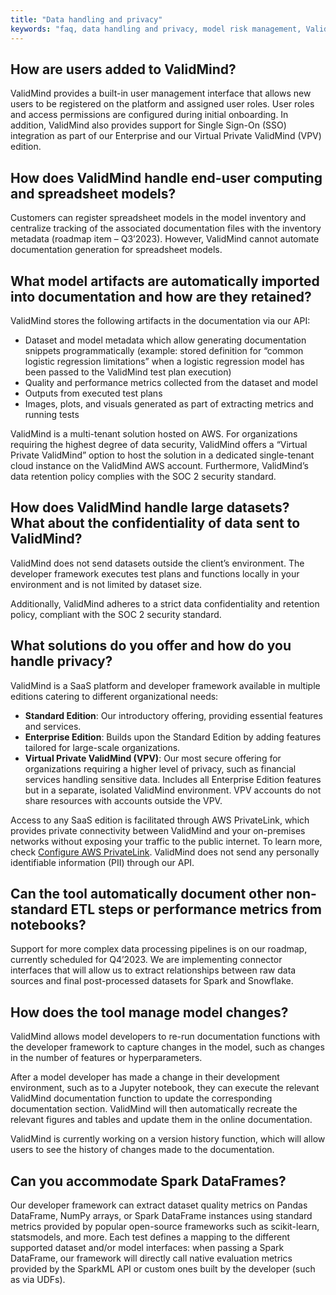```yaml
---
title: "Data handling and privacy"
keywords: "faq, data handling and privacy, model risk management, ValidMind"
---
```


## How are users added to ValidMind?

ValidMind provides a built-in user management interface that allows new users to be registered on the platform and assigned user roles. User roles and access permissions are configured during initial onboarding. In addition, ValidMind also provides support for Single Sign-On (SSO) integration as part of our Enterprise and our Virtual Private ValidMind (VPV) edition.

## How does ValidMind handle end-user computing and spreadsheet models?

Customers can register spreadsheet models in the model inventory and centralize tracking of the associated documentation files with the inventory metadata (roadmap item – Q3’2023). However, ValidMind cannot automate documentation generation for spreadsheet models.

## What model artifacts are automatically imported into documentation and how are they retained?

ValidMind stores the following artifacts in the documentation via our API:

- Dataset and model metadata which allow generating documentation snippets programmatically (example: stored definition for "common logistic regression limitations" when a logistic regression model has been passed to the ValidMind test plan execution)
- Quality and performance metrics collected from the dataset and model
- Outputs from executed test plans
- Images, plots, and visuals generated as part of extracting metrics and running tests

ValidMind is a multi-tenant solution hosted on AWS. For organizations requiring the highest degree of data security, ValidMind offers a "Virtual Private ValidMind" option to host the solution in a dedicated single-tenant cloud instance on the ValidMind AWS account. Furthermore, ValidMind's data retention policy complies with the SOC 2 security standard.

## How does ValidMind handle large datasets? What about the confidentiality of data sent to ValidMind?

ValidMind does not send datasets outside the client's environment. The developer framework executes test plans and functions locally in your environment and is not limited by dataset size.

Additionally, ValidMind adheres to a strict data confidentiality and retention policy, compliant with the SOC 2 security standard.

## What solutions do you offer and how do you handle privacy?

ValidMind is a SaaS platform and developer framework available in multiple editions catering to different organizational needs:

- **Standard Edition**: Our introductory offering, providing essential features and services.
- **Enterprise Edition**: Builds upon the Standard Edition by adding features tailored for large-scale organizations.
- **Virtual Private ValidMind (VPV)**: Our most secure offering for organizations requiring a higher level of privacy, such as financial services handling sensitive data. Includes all Enterprise Edition features but in a separate, isolated ValidMind environment. VPV accounts do not share resources with accounts outside the VPV.

Access to any SaaS edition is facilitated through AWS PrivateLink, which provides private connectivity between ValidMind and your on-premises networks without exposing your traffic to the public internet. To learn more, check [Configure AWS PrivateLink](configure-aws-privatelink.qmd). ValidMind does not send any personally identifiable information (PII) through our API.

## Can the tool automatically document other non-standard ETL steps or performance metrics from notebooks?

Support for more complex data processing pipelines is on our roadmap, currently scheduled for Q4'2023. We are implementing connector interfaces that will allow us to extract relationships between raw data sources and final post-processed datasets for Spark and Snowflake.

## How does the tool manage model changes?

ValidMind allows model developers to re-run documentation functions with the developer framework to capture changes in the model, such as changes in the number of features or hyperparameters.

After a model developer has made a change in their development environment, such as to a Jupyter notebook, they can execute the relevant ValidMind documentation function to update the corresponding documentation section. ValidMind will then automatically recreate the relevant figures and tables and update them in the online documentation.

ValidMind is currently working on a version history function, which will allow users to see the history of changes made to the documentation.

## Can you accommodate Spark DataFrames?

Our developer framework can extract dataset quality metrics on Pandas DataFrame, NumPy arrays, or Spark DataFrame instances using standard metrics provided by popular open-source frameworks such as scikit-learn, statsmodels, and more.
Each test defines a mapping to the different supported dataset and/or model interfaces: when passing a Spark DataFrame, our framework will directly call native evaluation metrics provided by the SparkML API or custom ones built by the developer (such as via UDFs).
